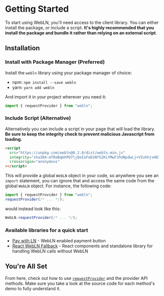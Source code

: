# Getting Started

To start using WebLN, you'll need access to the client library. You can either install the package, or include a script. **It's highly recommended that you install the package and bundle it rather than relying on an external script**.

## Installation

### Install with Package Manager (Preferred)

Install the `webln` library using your package manager of choice:

- npm: `npm install --save webln`
- yarn: `yarn add webln`

And import it in your project wherever you need it:

```ts
import { requestProvider } from "webln";
```

### Include Script (Alternative)

Alternatively you can include a script in your page that will load the library. **Be sure to keep the integrity check to prevent malicious Javascript from loading.**

```html
<script
  src="https://unpkg.com/webln@0.2.0/dist/webln.min.js"
  integrity="sha384-mTReBqbhPO7ljQeIoFaD1NYS2KiYMwFJhUNpdwLj+VIuhhjvHQlZ1XpwzAvd93nQ"
  crossorigin="anonymous"
></script>
```

This will provide a global `WebLN` object in your code, so anywhere you see an `import` statement, you can ignore that and access the same code from the global `WebLN` object. For instance, the following code:

```ts
import { requestProvider } from "webln";
requestProvider(/* ... */);
```

would instead look like this:

```js
WebLN.requestProvider(/* ... */);
```

### Available libraries for a quick start

- [Pay with LN](https://github.com/alepop/pay-with-ln) - WebLN enabled payment button
- [React WebLN Fallback](https://github.com/joule-labs/react-webln-fallback) - React components and standalone library for handling WebLN calls without WebLN

## You're All Set

From here, check out how to use [`requestProvider`](/api/request-provider) and the provider API methods. Make sure you take a look at the source code for each method's demo to fully understand it.
